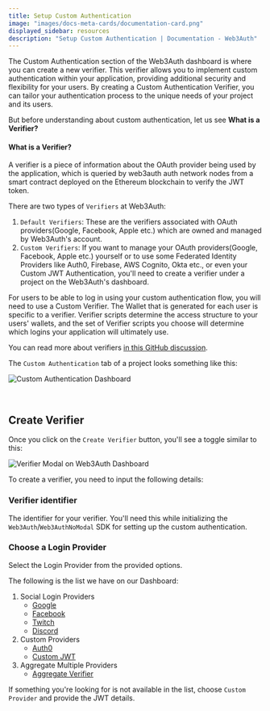```yaml
---
title: Setup Custom Authentication
image: "images/docs-meta-cards/documentation-card.png"
displayed_sidebar: resources
description: "Setup Custom Authentication | Documentation - Web3Auth"
---
```


The Custom Authentication section of the Web3Auth dashboard is where you can create a new verifier. This verifier allows you to implement custom
authentication within your application, providing additional security and flexibility for your users. By creating a Custom Authentication Verifier,
you can tailor your authentication process to the unique needs of your project and its users.

But before understanding about custom authentication, let us see **What is a Verifier?**

#### What is a Verifier?

A verifier is a piece of information about the OAuth provider being used by the application, which is queried by web3auth auth network nodes from a
smart contract deployed on the Ethereum blockchain to verify the JWT token.

There are two types of `Verifiers` at Web3Auth:

1. `Default Verifiers`: These are the verifiers associated with OAuth providers(Google, Facebook, Apple etc.) which are owned and managed by
   Web3Auth's account.
2. `Custom Verifiers`: If you want to manage your OAuth providers(Google, Facebook, Apple etc.) yourself or to use some Federated Identity Providers
   like Auth0, Firebase, AWS Cognito, Okta etc., or even your Custom JWT Authentication, you'll need to create a verifier under a project on the
   Web3Auth's dashboard.

For users to be able to log in using your custom authentication flow, you will need to use a Custom Verifier. The Wallet that is generated for each
user is specific to a verifier. Verifier scripts determine the access structure to your users' wallets, and the set of Verifier scripts you choose
will determine which logins your application will ultimately use.

You can read more about verifiers [in this GitHub discussion](https://github.com/orgs/Web3Auth/discussions/427#discussioncomment-3442052).

The `Custom Authentication` tab of a project looks something like this:

![Custom Authentication Dashboard](/images/dashboard/custom-authentication.png)

<br />

## Create Verifier

Once you click on the `Create Verifier` button, you'll see a toggle similar to this:

![Verifier Modal on Web3Auth Dashboard](/images/dashboard/create-verifier.png)

To create a verifier, you need to input the following details:

### Verifier identifier

The identifier for your verifier. You'll need this while initializing the `Web3Auth`/`Web3AuthNoModal` SDK for setting up the custom authentication.

### Choose a Login Provider

Select the Login Provider from the provided options.

The following is the list we have on our Dashboard:

1. Social Login Providers
   - [Google](/auth-provider-setup/social-providers/google)
   - [Facebook](/auth-provider-setup/social-providers/facebook)
   - [Twitch](/auth-provider-setup/social-providers/twitch)
   - [Discord](/auth-provider-setup/social-providers/discord)
2. Custom Providers
   - [Auth0](/auth-provider-setup/authentication-service-providers#auth0)
   - [Custom JWT](/auth-provider-setup/byo-jwt-provider)
3. Aggregate Multiple Providers
   - [Aggregate Verifier](/auth-provider-setup/aggregate-verifier)

If something you're looking for is not available in the list, choose `Custom Provider` and provide the JWT details.
